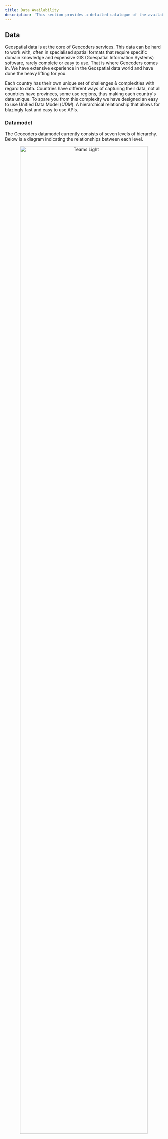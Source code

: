 ```yaml
---
title: Data Availability
description: 'This section provides a detailed catalogue of the available data on the Geocoders platform. '
---
```


## Data
Geospatial data is at the core of Geocoders services. This data can be hard to work with, often in specialised spatial
formats that require specific domain knowledge and expensive GIS (Goespatial Information Systems) software, rarely complete
or easy to use. That is where Geocoders comes in. We have extensive experience in the Geospatial data world and
have done the heavy lifting for you.


Each country has their own unique set of challenges & complexities with regard to data. Countries have different ways
of capturing their data, not all countries have provinces, some use regions, thus making each country's data unique.
To spare you from this complexity we have designed an easy to use Unified Data Model (*UDM*).
A hierarchical relationship that allows for blazingly fast and easy to use APIs.

### Datamodel
The Geocoders datamodel currently consists of seven levels of hierarchy. Below is a diagram indicating the relationships
between each level.
<Frame>
  <p align="center">
    <img
      className="block dark:hidden"
      src="/images/data-model-light.png"
      alt="Teams Light"
      width="90%"
      align="center"
    />
    <img
      className="hidden dark:block"
      src="/images/data-model-dark.png"
      alt="Teams Dark"
      width="90%"
      align="center"
    />
  </p>
</Frame>


### Availability
The amount of available data varies per country, thus this serves as a detailed data catalogue
as well a translation for local names to UDM.

# Countries
* [Netherlands](/data-availability#netherlands) 🇳🇱
* [Belgium](/data-availability#belgium) 🇧🇪
* [Luxembourg](/data-availability#luxembourg) 🇱🇺



## Netherlands
### Available
The Netherlands has incredibly well structure and readily available geographical data.
Geocoders currently supports the following data for The Netherlands.


| **Level** | **Local Name** | **Description** | **Available** | **Example** |
| :---------------------------------------- | :---------- | :------------------------------- | :------------------------------------: | ----------------------------------------------------------: |
| <p text-align="center"> Country </p>      | Land        | Country Sovereign Boundary       | <Icon icon="check" iconType="solid" /> | <Icon icon="arrow-up-right-from-square" iconType="solid" /> |
| <p text-align="center"> Province </p>     | Provincie   | Provincial Boundaries            | <Icon icon="check" iconType="solid" /> | <Icon icon="arrow-up-right-from-square" iconType="solid" /> |
| <p text-align="center"> Municipality </p> | Gemeente    | Municipalty Boundaries           | <Icon icon="check" iconType="solid" /> | <Icon icon="arrow-up-right-from-square" iconType="solid" /> |
| <p text-align="center"> City </p>         | Woonplaants | City Borders                     | <Icon icon="check" iconType="solid" /> | <Icon icon="arrow-up-right-from-square" iconType="solid" /> |
| <p text-align="center"> Suburb </p>       | Wijk        | Suburb boundary of a give City   | <Icon icon="check" iconType="solid" /> | <Icon icon="arrow-up-right-from-square" iconType="solid" /> |
| <p text-align="center"> Building </p>     | Gebouw      | Cadastral Boundary of a building | <Icon icon="check" iconType="solid" /> | <Icon icon="arrow-up-right-from-square" iconType="solid" /> |


### Coming Soon
Geocodders is constantly adding new data to solve challenging and unique geospatial question you may have. Below is a list of
data that will be added in the next release.

| **Level** | **Local Name** | **Description** | **Availability** |
| :--: | :--: | :--: | :--: |
| <p text-align="center"> Neighbourhood </p> | Buurten | A subdivision of Suburbs | **_Coming Soon_** |
| <p text-align="center"> Cadastral Parcels </p> | Kadastrale Grenzen | Land parcel boundaries | **_Coming Soon_** |
| <p text-align="center"> Municipal Statistics </p> | - | CBS Census statistics per Gemeente | **_Coming Soon_** |
| <p text-align="center"> Suburb Statistics </p> | - | CBS Census statistics per Wijk | **_Coming Soon_** |
| <p text-align="center"> Neighbourhood Statistics </p> | - | CBS Census statistics per Buurt | **_Coming Soon_** |
| <p text-align="center"> Property Meta Data </p> | - | Detailed collection of property metadata | **_Coming Soon_** |

_... and so much more!_


## Belgium
Belgium's Flanders regions has data that is as extensive as that of The Netherlands.
Wollonia unfortunately does not yet have building Cadastral data available.

| **Level** | **Local Name** | **Description** | **Available** | **Example** |
| :---------------------------------------: | :---------: | :------------------------------: | :------------------------------------: | :----------------------------------------------------------: |
| <p text-align="center"> Country </p>      | Land        | Country Sovereign Boundary       | <Icon icon="check" iconType="solid" /> | <Icon icon="arrow-up-right-from-square" iconType="solid" /> |
| <p text-align="center"> Province </p>     | Provincie   | Provincial Boundaries            | <Icon icon="check" iconType="solid" /> | <Icon icon="arrow-up-right-from-square" iconType="solid" /> |
| <p text-align="center"> Municipality </p> | Gemeente    | Municipalty Boundaries           | <Icon icon="check" iconType="solid" /> | <Icon icon="arrow-up-right-from-square" iconType="solid" /> |
| <p text-align="center"> City </p>         | Woonplaants | City Borders                     | <Icon icon="check" iconType="solid" /> | <Icon icon="arrow-up-right-from-square" iconType="solid" /> |
| <p text-align="center"> Suburb </p>       | Wijk        | Suburb boundary of a give City   | <Icon icon="check" iconType="solid" /> | <Icon icon="arrow-up-right-from-square" iconType="solid" /> |
| <p text-align="center"> Building </p>     | Gebouw      | Cadastral Boundary of a building | <Icon icon="check" iconType="solid" /> | <Icon icon="arrow-up-right-from-square" iconType="solid" /> |


### Coming Soon
Geocodders is constantly adding new data to solve challenging and unique geospatial question you may have. Below is a list of
data that will be added in the next release.

| **Level** | **Local Name** | **Description** | **Availability** |
| :--: | :--: | :--: | :--: |
| <p text-align="center"> Region </p> | Region | A subdivision of Country into Common Geographical Areas | **_Coming Soon_** |
| <p text-align="center"> Detailed Subdivisions </p> | Arrondissement | A Fine Grained Subdevision of Statistical Areas | **_Coming Soon_** |
| <p text-align="center"> Buidlings </p> | - | Wollonia currently does not have Buildings data | **_Coming Soon_** |
| <p text-align="center"> Census Statistics </p> | - | Census statistics per Level | **_Coming Soon_** |

_... and so much more!_

## Luxembourg
Luxembourg also has extensive data available.

| **Level** | **Local Name** | **Description** | **Available** | **Example** |
| :---------------------------------------: | :---------: | :------------------------------: | :------------------------------------: | :----------------------------------------------------------: |
| <p text-align="center"> Country </p>      | Land        | Country Sovereign Boundary       | <Icon icon="check" iconType="solid" /> | <Icon icon="arrow-up-right-from-square" iconType="solid" /> |
| <p text-align="center"> Province </p>     | Canton      | Provincial Boundaries            | <Icon icon="check" iconType="solid" /> | <Icon icon="arrow-up-right-from-square" iconType="solid" /> |
| <p text-align="center"> Municipality </p> | Municipality| Municipalty Boundaries           | <Icon icon="check" iconType="solid" /> | <Icon icon="arrow-up-right-from-square" iconType="solid" /> |
| <p text-align="center"> City </p>         | Localities  | City Borders                     | <Icon icon="check" iconType="solid" /> | <Icon icon="arrow-up-right-from-square" iconType="solid" /> |
| <p text-align="center"> Suburb </p>       | District    | Suburb boundary of a give City   | <Icon icon="check" iconType="solid" /> | <Icon icon="arrow-up-right-from-square" iconType="solid" /> |
| <p text-align="center"> Building </p>     | Cadastré    | Cadastral Boundary of a building | <Icon icon="check" iconType="solid" /> | <Icon icon="arrow-up-right-from-square" iconType="solid" /> |


### Coming Soon
Geocodders is constantly adding new data to solve challenging and unique geospatial question you may have. Below is a list of
data that will be added in the next release.

| **Level** | **Local Name** | **Description** | **Availability** |
| :--: | :--: | :--: | :--: |
| <p text-align="center"> Region </p> | Region | A subdivision of Country into Common Geographical Areas | **_Coming Soon_** |
| <p text-align="center"> Detailed Subdivisions </p> | Arrondissement | A Fine Grained Subdevision of Statistical Areas | **_Coming Soon_** |
| <p text-align="center"> Cadastral Parcels </p> | - | Land parcel boundaries | **_Coming Soon_** |
| <p text-align="center"> Census Statistics </p> | - | Census statistics per Level | **_Coming Soon_** |

_... and so much more!_
